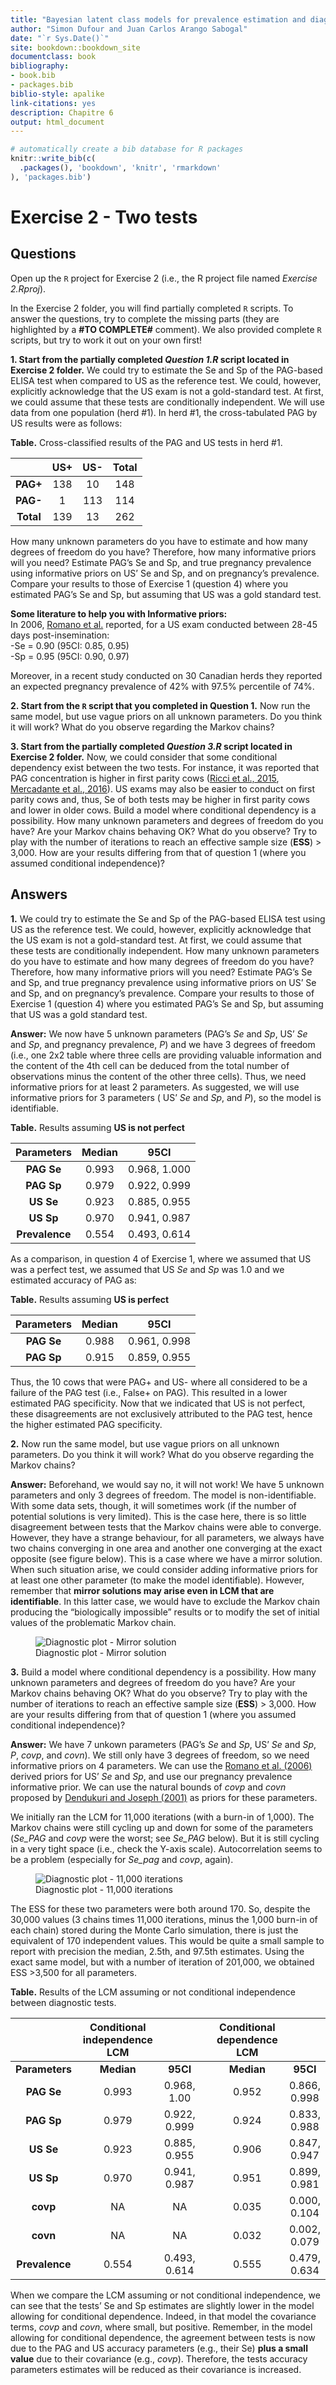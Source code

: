 ```yaml
---
title: "Bayesian latent class models for prevalence estimation and diagnostic test evaluation"
author: "Simon Dufour and Juan Carlos Arango Sabogal"
date: "`r Sys.Date()`"
site: bookdown::bookdown_site
documentclass: book
bibliography:
- book.bib
- packages.bib
biblio-style: apalike
link-citations: yes
description: Chapitre 6
output: html_document
---
```



```r
# automatically create a bib database for R packages
knitr::write_bib(c(
  .packages(), 'bookdown', 'knitr', 'rmarkdown'
), 'packages.bib')
```


# Exercise 2 - Two tests
## Questions
  
Open up the `R` project for Exercise 2 (i.e., the R project file named *Exercise 2.Rproj*).   
  
In the Exercise 2 folder, you will find partially completed `R` scripts. To answer the questions, try to complete the missing parts (they are highlighted by a **#TO COMPLETE#** comment). We also provided complete `R` scripts, but try to work it out on your own first! 
  
  
**1. Start from the partially completed *Question 1.R* script located in Exercise 2 folder.** We could try to estimate the Se and Sp of the PAG-based ELISA test when compared to US as the reference test. We could, however, explicitly acknowledge that the US exam is not a gold-standard test. At first, we could assume that these tests are conditionally independent. We will use data from one population (herd #1). In herd #1, the cross-tabulated PAG by US results were as follows:  
  
**Table.** Cross-classified results of the PAG and US tests in herd #1.  
  
|           | **US+** | **US-** | **Total** |
|:---------:|:-------:|:-------:|:---------:|
|  **PAG+** |   138   |    10   |    148    |
|  **PAG-** |    1    |   113   |    114    |
| **Total** |   139   |    13   |    262    |
  
How many unknown parameters do you have to estimate and how many degrees of freedom do you have? Therefore, how many informative priors will you need? Estimate PAG's Se and Sp, and true pregnancy prevalence using informative priors on US' Se and Sp, and on pregnancy's prevalence. Compare your results to those of Exercise 1 (question 4) where you estimated PAG's Se and Sp, but assuming that US was a gold standard test.  
  
**Some literature to help you with Informative priors:**  
In 2006, [Romano et al.](https://www.sciencedirect.com/science/article/pii/S0093691X06001543?via%3Dihub) reported, for a US exam conducted between 28-45 days post-insemination:  
  -Se = 0.90 (95CI: 0.85, 0.95)  
  -Sp = 0.95 (95CI: 0.90, 0.97)  
  
Moreover, in a recent study conducted on 30 Canadian herds they reported an expected pregnancy prevalence of 42% with 97.5% percentile of 74%.  
  
**2. Start from the `R` script that you completed in Question 1.** Now run the same model, but use vague priors on all unknown parameters. Do you think it will work? What do you observe regarding the Markov chains?    
  
**3. Start from the partially completed *Question 3.R* script located in Exercise 2 folder.** Now, we could consider that some conditional dependency exist between the two tests. For instance, it was reported that PAG concentration is higher in first parity cows ([Ricci et al., 2015](https://doi.org/10.3168/jds.2014-8974),  [Mercadante et al., 2016](https://doi.org/10.3168/jds.2015-10595)). US exams may also be easier to
conduct on first parity cows and, thus, Se of both tests may be higher in first parity cows and lower in older cows. Build a model where conditional dependency is a possibility. How many unknown parameters and degrees of freedom do you have? Are your Markov chains behaving OK? What do you observe? Try to play with the number of iterations to reach an effective sample size (**ESS**) > 3,000. How are your results differing from that of question 1 (where you assumed conditional independence)?  
  
    
## Answers
**1.** We could try to estimate the Se and Sp of the PAG-based ELISA test using US as the reference test. We could, however, explicitly acknowledge that the US exam is not a gold-standard test. At first, we could assume that these tests are conditionally independent. How many unknown parameters do you have to estimate and how many degrees of freedom do you have? Therefore, how many informative priors will you need? Estimate PAG's Se and Sp, and true pregnancy prevalence using informative priors on US' Se and Sp, and on pregnancy's prevalence. Compare your results to those of Exercise 1 (question 4) where you estimated PAG's Se and Sp, but assuming that US was a gold standard test.  
  
**Answer:** We now have 5 unknown parameters (PAG's *Se* and *Sp*, US' *Se* and *Sp*, and pregnancy prevalence, *P*) and we have 3 degrees of freedom (i.e., one 2x2 table where three cells are providing valuable information and the content of the 4th cell can be deduced from the total number of observations minus the content of the other three cells). Thus, we need informative priors for at least 2 parameters. As suggested, we will use informative priors for 3 parameters ( US' *Se* and *Sp*, and *P*), so the model is identifiable.  
  
**Table.** Results assuming **US is not perfect**  
    
| **Parameters** | **Median** |   **95CI**   |
|:--------------:|:----------:|:------------:|
|   **PAG Se**   |    0.993   | 0.968, 1.000 |
|   **PAG Sp**   |    0.979   | 0.922, 0.999 |
|    **US Se**   |    0.923   | 0.885, 0.955 |
|    **US Sp**   |    0.970   | 0.941, 0.987 |
| **Prevalence** |    0.554   | 0.493, 0.614 |     
  
As a comparison, in question 4 of Exercise 1, where we assumed that US was a perfect test, we assumed that US *Se* and *Sp* was 1.0 and we estimated accuracy of PAG as:  
  
**Table.** Results assuming **US is perfect**  
    
| **Parameters** | **Median** |   **95CI**   |
|:--------------:|:----------:|:------------:|
|   **PAG Se**   |    0.988   | 0.961, 0.998 |
|   **PAG Sp**   |    0.915   | 0.859, 0.955 |     
  
Thus, the 10 cows that were PAG+ and US- where all considered to be a failure of the PAG test (i.e., False+ on PAG). This resulted in a lower estimated PAG specificity. Now that we indicated that US is not perfect, these disagreements are not exclusively attributed to the PAG test, hence the higher estimated PAG specificity.  
  
  
**2.** Now run the same model, but use vague priors on all unknown parameters. Do you think it will work? What do you observe regarding the Markov chains?   
  
**Answer:** Beforehand, we would say no, it will not work! We have 5 unknown parameters and only 3 degrees of freedom. The model is non-identifiable. With some data sets, though, it will sometimes work (if the number of potential
solutions is very limited). This is the case here, there is so little disagreement between tests that the Markov chains were able to converge. However, they have a strange behaviour, for all parameters, we always have two chains converging
in one area and another one converging at the exact opposite (see figure below). This is a case where we have a mirror solution. When such situation arise, we could consider adding informative priors for at least one other parameter (to make the model identifiable). However, remember that **mirror solutions may arise even in LCM that are identifiable**. In this latter case, we would have to exclude the Markov chain  producing the "biologically impossible" results or to modify the set of initial values of the problematic Markov chain.  
  
![Diagnostic plot - Mirror solution](Figures\mirror.png) 
  
**3.** Build a model where conditional dependency is a possibility. How many unknown parameters and degrees of freedom do you have? Are your Markov chains behaving OK? What do you observe? Try to play with the number of iterations to reach an effective sample size (**ESS**) > 3,000. How are your results differing from that of question 1 (where you assumed conditional independence)?  

**Answer:** We have 7 unkown parameters (PAG's *Se* and *Sp*, US' *Se* and *Sp*, *P*, *covp*, and *covn*). We still only have 3 degrees of freedom, so we need informative priors on 4 parameters. We can use the [Romano et al. (2006)](https://www.sciencedirect.com/science/article/pii/S0093691X06001543?via%3Dihub) derived priors for US' *Se* and *Sp*, and use our pregnancy prevalence informative prior. We can use the natural bounds of *covp* and *covn* proposed by [Dendukuri and Joseph (2001)](https://onlinelibrary.wiley.com/doi/10.1111/j.0006-341X.2001.00158.x) as priors for these parameters.  
  
We initially ran the LCM for 11,000 iterations (with a burn-in of 1,000). The Markov chains were still cycling up and down for some of the parameters (*Se_PAG* and *covp* were the worst; see *Se_PAG* below). But it is still cycling in a very tight space (i.e., check the Y-axis scale). Autocorrelation seems to be a problem (especially for *Se_pag* and *covp*, again).  
  
![Diagnostic plot - 11,000 iterations](Figures\Ex2 Q3 11000 it.png)
  
The ESS for these two parameters were both around 170. So, despite the 30,000 values (3 chains times 11,000 iterations, minus the 1,000 burn-in of each chain) stored during the Monte Carlo simulation, there is just the equivalent of 170 independent values.  This would be quite a small sample to report with precision the median, 2.5th, and 97.5th estimates. Using the exact same model, but with a number of iteration of 201,000, we obtained ESS >3,500 for all parameters.  
  
**Table.** Results of the LCM assuming or not conditional independence  between diagnostic tests.  
  
|                | **Conditional independence LCM** |              |   | **Conditional dependence LCM** |              |
|:--------------:|:--------------------------------:|:------------:|:-:|:------------------------------:|:------------:|
| **Parameters** |            **Median**            |   **95CI**   |   |           **Median**           |   **95CI**   |
|   **PAG Se**   |               0.993              |  0.968, 1.00 |   |              0.952             | 0.866, 0.998 |
|   **PAG Sp**   |               0.979              | 0.922, 0.999 |   |              0.924             | 0.833, 0.988 |
|    **US Se**   |               0.923              | 0.885, 0.955 |   |              0.906             | 0.847, 0.947 |
|    **US Sp**   |               0.970              | 0.941, 0.987 |   |              0.951             | 0.899, 0.981 |
|    **covp**    |                NA                |      NA      |   |              0.035             | 0.000, 0.104 |
|    **covn**    |                NA                |      NA      |   |              0.032             | 0.002, 0.079 |
| **Prevalence** |               0.554              | 0.493, 0.614 |   |              0.555             | 0.479, 0.634 |  
  
When we compare the LCM assuming or not conditional independence, we can see that the tests' Se and Sp estimates are slightly lower in the model allowing for conditional dependence. Indeed, in that model the covariance terms, *covp* and *covn*, where small, but positive. Remember, in the model allowing for conditional dependence, the agreement between tests is now due to the PAG and US accuracy parameters (e.g., their Se) **plus a small value** due to their covariance (e.g., *covp*). Therefore, the tests accuracy parameters estimates will be reduced as their covariance is increased. 
  

